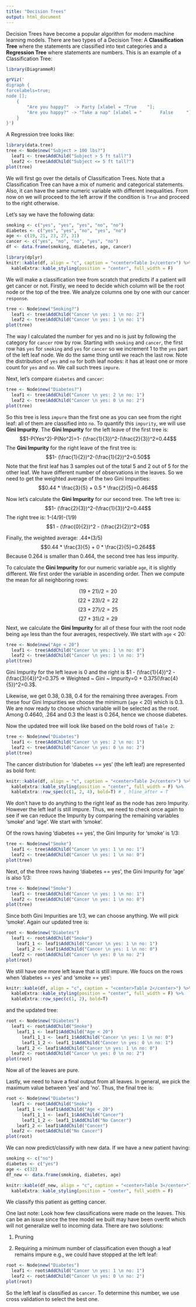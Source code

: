 ```yaml
---
title: "Decision Trees"
output: html_document
---
```


Decision Trees have become a popular algorithm for modern machine learning models. There are two types of a Decision Tree: A **Classification Tree** where the statements are classified into text categories and a **Regression Tree** where statements are numbers. This is an example of a Classification Tree:

```r
library(DiagrammeR)

grViz('
digraph {
forcelabels=true;
node [];
    {
        "Are you happy?"  -> Party [xlabel = "True    "];
        "Are you happy?" -> "Take a nap" [xlabel = "       False     "];
    }
}')

```

A Regression tree looks like:
```r
library(data.tree)
tree <- Node$new("Subject > 100 lbs?")
  leaf1 <- tree$AddChild("Subject > 5 ft tall?")
  leaf2 <- tree$AddChild("Subject <= 5 ft tall?")
plot(tree)
```

We will first go over the details of Classification Trees. Note that a Classification Tree can have a mix of numeric and categorical statements. Also, it can have the same numeric variable with different inequalities. From now on we will proceed to the left arrow if the condition is `True` and proceed to the right otherwise.  

Let's say we have the following data:
```r
smoking <- c("yes", "yes", "yes", "no", "no")
diabetes <- c("yes", "yes", "no", "yes", "no")
age <- c(19, 21, 23, 27, 31)
cancer <- c("yes", "no", "no", "yes", "no")
df <- data.frame(smoking, diabetes, age, cancer)

library(dplyr)
knitr::kable(df, align = "c", caption = "<center>Table 1</center>") %>% 
  kableExtra::kable_styling(position = "center", full_width = F) 
```

We will make a classification tree from scratch that predicts if a patient will get cancer or not. Firstly, we need to decide which column will be the root node or the top of the tree. We analyze columns one by one with our cancer `response`. 

```r
tree <- Node$new("Smoking?")
  leaf1 <- tree$AddChild("Cancer \n yes: 1 \n no: 2")
  leaf2 <- tree$AddChild("Cancer \n yes: 1 \n no: 1")
plot(tree)
```

The way I calculated the number for yes and no is just by following the category for `cancer` row by row. Starting with `smoking` and `cancer`, the first row has `yes` for `smoking` and `yes` for `cancer` so we increment 1 to the `yes` part of the left leaf node. We do the same thing until we reach the last row. Note the distribution of `yes` and `no` for both leaf nodes: it has at least one or more count for `yes` and `no`. We call such trees `impure`. 

Next, let's compare `diabetes` and `cancer`: 
```r
tree <- Node$new("Diabetes?")
  leaf1 <- tree$AddChild("Cancer \n yes: 2 \n no: 1")
  leaf2 <- tree$AddChild("Cancer \n yes: 0 \n no: 2")
plot(tree)
```

So this tree is less `impure` than the first one as you can see from the right leaf: all of them are classified into `no`. To quantify this `impurity`, we will use **Gini Impurity**. The **Gini Impurity** for the left leave of the first tree is:
$$1-P(Yes^2)-P(No^2)=1- (\frac{1}{3})^2-(\frac{2}{3})^2=0.44$$
The **Gini Impurity** for the right leave of the first tree is:
$$1- (\frac{1}{2})^2-(\frac{1}{2})^2=0.50$$
Note that the first leaf has 3 samples out of the total 5 and 2 out of 5 for the other leaf. We have different number of observations in the leaves. So we need to get the weighted average of the two Gini Impurities:
$$0.44 * \frac{3}{5} + 0.5 * \frac{2}{5}=0.464$$

Now let's calculate the **Gini Impurity** for our second tree. The left tree is:
$$1- (\frac{2}{3})^2-(\frac{1}{3})^2=0.44$$
The right tree is:
1-(4/9)-(1/9)
$$1 - (\frac{0}{2})^2 - (\frac{2}{2})^2=0$$

Finally, the weighted average:
.44*(3/5)
$$0.44 * \frac{3}{5} + 0 * \frac{2}{5}=0.264$$
Because 0.264 is smaller than 0.464, the second tree has less impurity. 

To calculate the **Gini Impurity** for our numeric variable `age`, it is slightly different. We first order the variable in ascending order. Then we compute the mean for all neighboring rows:

$$(19+21)/2=20$$
$$(22+23)/2=22$$
$$(23+27)/2=25$$
$$(27+31)/2=29$$
Next, we calculate the **Gini Impurity** for all of these four with the root node being `age` less than the four averages, respectively. We start with `age` < 20:

```r
tree <- Node$new("Age < 20")
  leaf1 <- tree$AddChild("Cancer \n yes: 1 \n no: 0")
  leaf2 <- tree$AddChild("Cancer \n yes: 1 \n no: 3")
plot(tree)
```

Gini Impurity for the left leave is 0 and the right is $1 - (\frac{1}{4})^2 - (\frac{3}{4})^2=0.375 => Weighted ~ Gini ~ Impurity=0 + 0.375(\frac{4}{5})^2=0.3$.

Likewise, we get 0.38, 0.38, 0.4 for the remaining three averages. From these four Gini Impurities we choose the minimum (`age` < 20) which is 0.3. 
We are now ready to choose which variable will be selected as the root. Among 0.4640, .264 and 0.3 the least is 0.264, hence we choose diabetes. 

Now the updated tree will look like based on the bold rows of `Table 2`:
```r
tree <- Node$new("Diabetes")
  leaf1 <- tree$AddChild("Cancer \n yes: 2 \n no: 1")
  leaf2 <- tree$AddChild("Cancer \n yes: 0 \n no: 2")
plot(tree)
```
The cancer distribution for 'diabetes == yes' (the left leaf) are represented as bold font:
```r
knitr::kable(df, align = "c", caption = "<center>Table 2</center>") %>% 
  kableExtra::kable_styling(position = "center", full_width = F) %>% 
  kableExtra::row_spec(c(1, 2, 4), bold=T) # , hline_after = T
```
We don't have to do anything to the right leaf as the node has zero Impurity. However the left leaf is still impure. Thus, we need to check once again to see if we can reduce the Impurity by comparing the remaining variables 'smoke' and 'age'. We start with 'smoke'.

Of the rows having 'diabetes == yes', the Gini Impurity for 'smoke' is $1/3$:
```r
tree <- Node$new("Smoke")
  leaf1 <- tree$AddChild("Cancer \n yes: 1 \n no: 1")
  leaf2 <- tree$AddChild("Cancer \n yes: 1 \n no: 0")
plot(tree)
```

Next, of the three rows having 'diabetes == yes', the Gini Impurity for 'age' is also $1/3$:
```r
tree <- Node$new("Smoke")
  leaf1 <- tree$AddChild("Cancer \n yes: 1 \n no: 1")
  leaf2 <- tree$AddChild("Cancer \n yes: 1 \n no: 0")
plot(tree)
```

Since both Gini Impurities are $1/3$, we can choose anything. We will pick 'smoke'. Again our updated tree is:
```r
root <- Node$new("Diabetes")
  leaf1 <- root$AddChild("Smoke")
    leaf1_1 <- leaf1$AddChild("Cancer \n yes: 1 \n no: 1")
    leaf1_2 <- leaf1$AddChild("Cancer \n yes: 1 \n no: 0")
  leaf2 <- root$AddChild("Cancer \n yes: 0 \n no: 2")
plot(root)
```

We still have one more left leave that is still impure. We foucs on the rows when 'diabetes == yes' and 'smoke == yes':
```r
knitr::kable(df, align = "c", caption = "<center>Table 2</center>") %>% 
  kableExtra::kable_styling(position = "center", full_width = F) %>% 
  kableExtra::row_spec(c(1, 2), bold=T) 
```

and the updated tree:
```r
root <- Node$new("Diabetes")
  leaf1 <- root$AddChild("Smoke")
    leaf1_1 <- leaf1$AddChild("Age < 20")
      leaf1_1_1 <- leaf1_1$AddChild("Cancer \n yes: 1 \n no: 0")
      leaf1_1_2 <- leaf1_1$AddChild("Cancer \n yes: 0 \n no: 1")
    leaf1_2 <- leaf1$AddChild("Cancer \n yes: 1 \n no: 0")
  leaf2 <- root$AddChild("Cancer \n yes: 0 \n no: 2")
plot(root)
```

Now all of the leaves are pure. 

Lastly, we need to have a final output from all leaves. In general, we pick the maximum value between 'yes' and 'no'. Thus, the final tree is:
```r
root <- Node$new("Diabetes")
  leaf1 <- root$AddChild("Smoke")
    leaf1_1 <- leaf1$AddChild("Age < 20")
      leaf1_1_1 <- leaf1_1$AddChild("Cancer")
      leaf1_1_2 <- leaf1_1$AddChild("No Cancer")
    leaf1_2 <- leaf1$AddChild("Cancer")
  leaf2 <- root$AddChild("No Cancer")
plot(root)
```

We can now predict/classify with new data. If we have a new patient having: 
```r
smoking <- c("no")
diabetes <- c("yes")
age <- c(32)
df_new <- data.frame(smoking, diabetes, age)

knitr::kable(df_new, align = "c", caption = "<center>Table 3</center>") %>% 
  kableExtra::kable_styling(position = "center", full_width = F) 
```

We classify this patient as getting cancer.

One last note: Look how few classifications were made on the leaves. This can be an issue since the tree model we built may have been overfit which will not generalize well to incoming data. There are two solutions:

1. Pruning

2. Requiring a minimum number of classification even though a leaf remains impure e.g., we could have stopped at the left leaf:
```r
root <- Node$new("Diabetes")
  leaf1 <- root$AddChild("Cancer \n yes: 1 \n no: 1")
  leaf2 <- root$AddChild("Cancer \n yes: 0 \n no: 2")
plot(root)
```

So the left leaf is classified as `cancer`. To determine this number, we use cross validation to select the best one.